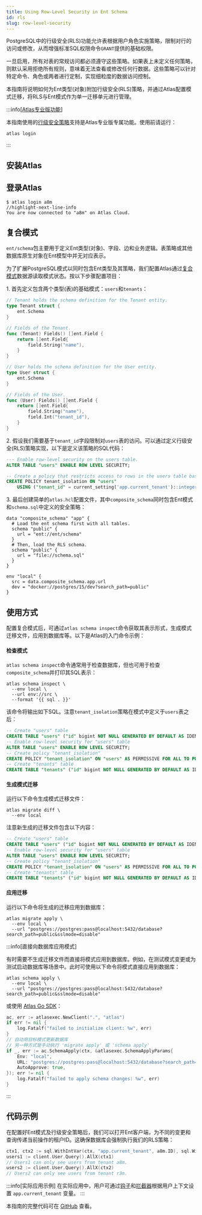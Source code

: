 ```yaml
---
title: Using Row-Level Security in Ent Schema
id: rls
slug: row-level-security
---
```



PostgreSQL中的行级安全(RLS)功能允许表根据用户角色实施策略，限制对行的访问或修改，从而增强标准SQL权限命令`GRANT`提供的基础权限。

一旦启用，所有对表的常规访问都必须遵守这些策略。如果表上未定义任何策略，则默认采用拒绝所有规则，意味着无法查看或修改任何行数据。这些策略可以针对特定命令、角色或两者进行定制，实现细粒度的数据访问控制。

本指南将说明如何为Ent类型(对象)附加行级安全(RLS)策略，并通过Atlas配置模式迁移，将RLS与Ent模式作为单一迁移单元进行管理。

:::info[[Atlas专业版功能](https://atlasgo.io/features#pro-plan)]

本指南使用的[行级安全策略](https://atlasgo.io/atlas-schema/hcl#row-level-security-policy)支持是Atlas专业版专属功能。使用前请运行：

```
atlas login
```

:::

## 安装Atlas

<InstallationInstructions />

## 登录Atlas

```shell
$ atlas login a8m
//highlight-next-line-info
You are now connected to "a8m" on Atlas Cloud.
```

## 复合模式

`ent/schema`包主要用于定义Ent类型(对象)、字段、边和业务逻辑。表策略或其他数据库原生对象在Ent模型中并无对应表示。

为了扩展PostgreSQL模式以同时包含Ent类型及其策略，我们配置Atlas通过[复合模式](https://atlasgo.io/atlas-schema/projects#data-source-composite_schema)数据源读取模式状态。按以下步骤配置项目：

1\. 首先定义包含两个类型(表)的基础模式：`users`和`tenants`：

```go title="ent/schema/tenant.go"
// Tenant holds the schema definition for the Tenant entity.
type Tenant struct {
	ent.Schema
}

// Fields of the Tenant.
func (Tenant) Fields() []ent.Field {
	return []ent.Field{
		field.String("name"),
	}
}

// User holds the schema definition for the User entity.
type User struct {
	ent.Schema
}

// Fields of the User.
func (User) Fields() []ent.Field {
	return []ent.Field{
		field.String("name"),
		field.Int("tenant_id"),
	}
}
```

2\. 假设我们需要基于`tenant_id`字段限制对`users`表的访问。可以通过定义行级安全(RLS)策略实现，以下是定义该策略的SQL代码：

```sql title="schema.sql"
--- Enable row-level security on the users table.
ALTER TABLE "users" ENABLE ROW LEVEL SECURITY;

-- Create a policy that restricts access to rows in the users table based on the current tenant.
CREATE POLICY tenant_isolation ON "users"
    USING ("tenant_id" = current_setting('app.current_tenant')::integer);
```

3\. 最后创建简单的`atlas.hcl`配置文件，其中`composite_schema`同时包含Ent模式和`schema.sql`中定义的安全策略：

```hcl title="atlas.hcl"
data "composite_schema" "app" {
  # Load the ent schema first with all tables.
  schema "public" {
    url = "ent://ent/schema"
  }
  # Then, load the RLS schema.
  schema "public" {
    url = "file://schema.sql"
  }
}

env "local" {
  src = data.composite_schema.app.url
  dev = "docker://postgres/15/dev?search_path=public"
}
```

## 使用方式

配置复合模式后，可通过`atlas schema inspect`命令获取其表示形式，生成模式迁移文件，应用到数据库等。以下是Atlas的入门命令示例：

#### 检查模式

`atlas schema inspect`命令通常用于检查数据库，但也可用于检查`composite_schema`并打印其SQL表示：

```shell
atlas schema inspect \
  --env local \
  --url env://src \
  --format '{{ sql . }}'
```

该命令将输出如下SQL。注意`tenant_isolation`策略在模式中定义于`users`表之后：

```sql
-- Create "users" table
CREATE TABLE "users" ("id" bigint NOT NULL GENERATED BY DEFAULT AS IDENTITY, "name" character varying NOT NULL, "tenant_id" bigint NOT NULL, PRIMARY KEY ("id"));
-- Enable row-level security for "users" table
ALTER TABLE "users" ENABLE ROW LEVEL SECURITY;
-- Create policy "tenant_isolation"
CREATE POLICY "tenant_isolation" ON "users" AS PERMISSIVE FOR ALL TO PUBLIC USING (tenant_id = (current_setting('app.current_tenant'::text))::integer);
-- Create "tenants" table
CREATE TABLE "tenants" ("id" bigint NOT NULL GENERATED BY DEFAULT AS IDENTITY, "name" character varying NOT NULL, PRIMARY KEY ("id"));
```

#### 生成模式迁移

运行以下命令生成模式迁移文件：

```shell
atlas migrate diff \
  --env local
```

注意新生成的迁移文件包含以下内容：

```sql title="migrations/20240712090543.sql"
-- Create "users" table
CREATE TABLE "users" ("id" bigint NOT NULL GENERATED BY DEFAULT AS IDENTITY, "name" character varying NOT NULL, "tenant_id" bigint NOT NULL, PRIMARY KEY ("id"));
-- Enable row-level security for "users" table
ALTER TABLE "users" ENABLE ROW LEVEL SECURITY;
-- Create policy "tenant_isolation"
CREATE POLICY "tenant_isolation" ON "users" AS PERMISSIVE FOR ALL TO PUBLIC USING (tenant_id = (current_setting('app.current_tenant'::text))::integer);
-- Create "tenants" table
CREATE TABLE "tenants" ("id" bigint NOT NULL GENERATED BY DEFAULT AS IDENTITY, "name" character varying NOT NULL, PRIMARY KEY ("id"));
```

#### 应用迁移

运行以下命令将生成的迁移应用到数据库：

```
atlas migrate apply \
  --env local \
  --url "postgres://postgres:pass@localhost:5432/database?search_path=public&sslmode=disable"
```

:::info[直接向数据库应用模式]

有时需要不生成迁移文件而直接将模式应用到数据库。例如，在测试模式变更或为测试启动数据库等场景中。此时可使用以下命令将模式直接应用到数据库：

```shell
atlas schema apply \
  --env local \
  --url "postgres://postgres:pass@localhost:5432/database?search_path=public&sslmode=disable"
```

或使用 [Atlas Go SDK](https://github.com/ariga/atlas-go-sdk)：

```go
ac, err := atlasexec.NewClient(".", "atlas")
if err != nil {
	log.Fatalf("failed to initialize client: %w", err)
}
// 自动用目标模式更新数据库
// 另一种方式是手动执行 'migrate apply' 或 'schema apply'
if _, err := ac.SchemaApply(ctx, &atlasexec.SchemaApplyParams{
	Env: "local",
	URL: "postgres://postgres:pass@localhost:5432/database?search_path=public&sslmode=disable",
	AutoApprove: true,
}); err != nil {
    log.Fatalf("failed to apply schema changes: %w", err)
}
```

:::

## 代码示例

在配置好Ent模式及行级安全策略后，我们可以打开Ent客户端，为不同的变更和查询传递当前操作的租户ID。这确保数据库会强制执行我们的RLS策略：

```go
ctx1, ctx2 := sql.WithIntVar(ctx, "app.current_tenant", a8m.ID), sql.WithIntVar(ctx, "app.current_tenant", r3m.ID)
users1 := client.User.Query().AllX(ctx1)
// Users1 can only see users from tenant a8m.
users2 := client.User.Query().AllX(ctx2)
// Users2 can only see users from tenant r3m.
```

:::info[实际应用示例]
在实际应用中，用户可通过[钩子](/docs/hooks)和[拦截器](/docs/interceptors)根据用户上下文设置 `app.current_tenant` 变量。
:::

本指南的完整代码可在 [GitHub](https://github.com/ent/ent/tree/master/examples/rls) 查看。